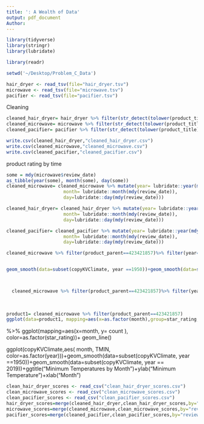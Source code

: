 ```yaml
---
title: ': A Wealth of Data'
output: pdf_document
Author: 
---
```

```r
library(tidyverse)
library(stringr)
library(lubridate)
```




```r
library(readr)

setwd('~/Desktop/Problem_C_Data')

hair_dryer <- read_tsv(file="hair_dryer.tsv")
microwave <- read_tsv(file="microwave.tsv")
pacifier <- read_tsv(file="pacifier.tsv")
```
Cleaning

```r
cleaned_hair_dryer= hair_dryer %>% filter(str_detect(tolower(product_title), "dryer"))
cleaned_microwave= microwave %>% filter(str_detect(tolower(product_title), "microwave"))
cleaned_pacifier= pacifier %>% filter(str_detect(tolower(product_title), "pacifier"))
```

```r
write.csv(cleaned_hair_dryer,"cleaned_hair_dryer.csv")
write.csv(cleaned_microwave,"cleaned_microwave.csv")
write.csv(cleaned_pacifier,"cleaned_pacifier.csv")
```

product rating by time
```r
some = mdy(microwave$review_date)
as_tibble(year(some), month(some), day(some))
cleaned_microwave= cleaned_microwave %>% mutate(year= lubridate::year(mdy(review_date)),
                     month= lubridate::month(mdy(review_date)),
                     day=lubridate::day(mdy(review_date)))

cleaned_hair_dryer= cleaned_hair_dryer %>% mutate(year= lubridate::year(mdy(review_date)),
                     month= lubridate::month(mdy(review_date)),
                     day=lubridate::day(mdy(review_date)))

cleaned_pacifier= cleaned_pacifier %>% mutate(year= lubridate::year(mdy(review_date)),
                     month= lubridate::month(mdy(review_date)),
                     day=lubridate::day(mdy(review_date)))

```


```r

cleaned_microwave %>% filter(product_parent==423421857)%>% filter(year==2015) %>% filter(month==7)%>%  ggplot() +geom_point(mapping=aes(x=review_date,y= star_rating))


geom_smooth(data=subset(copyKVClimate, year ==1950))+geom_smooth(data=subset(copyKVClimate, year == 2019))



  cleaned_microwave %>% filter(product_parent==423421857)%>% filter(year==2015)   %>% ggplot()+ geom_histogram(mapping=aes(x=star_rating, fill=as.factor(monnth)),position="dodge",binwidth=0.7) + scale_fill_manual(breaks=1:12, values=c())
  
  
  
product1= cleaned_microwave %>% filter(product_parent==423421857)
ggplot(data=product1, mapping=aes(x=as.factor(month),group=star_rating,  color=as.factor(star_rating))) + geom_line(stat="count")+geom_point(stat="count")+facet_wrap(product1$year)
```
 %>% ggplot(mapping=aes(x=month, y= count ), color=as.factor(star_rating))+ geom_line()
 
 
 ggplot(copyKVClimate,aes( month, TMIN, color=as.factor(year)))+geom_smooth(data=subset(copyKVClimate, year ==1950))+geom_smooth(data=subset(copyKVClimate, year == 2019))+ggtitle("Minimum Temperatures by Month")+ylab("Minimum Temperature")+xlab("Month")

```r
clean_hair_dryer_scores <- read_csv("clean_hair_dryer_scores.csv")
clean_microwave_scores <- read_csv("clean_microwave_scores.csv")
clean_pacifier_scores <- read_csv("clean_pacifier_scores.csv")
hair_dryer_scores=merge(cleaned_hair_dryer,clean_hair_dryer_scores,by="review_id")
microwave_scores=merge(cleaned_microwave,clean_microwave_scores,by="review_id")
pacifier_scores=merge(cleaned_pacifier,clean_pacifier_scores,by="review_id")
```

